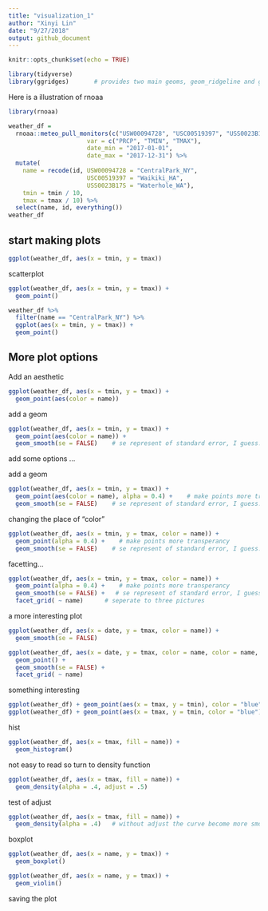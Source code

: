 ```yaml
---
title: "visualization_1"
author: "Xinyi Lin"
date: "9/27/2018"
output: github_document
---
```


```r
knitr::opts_chunk$set(echo = TRUE)
```

```r
library(tidyverse)
library(ggridges)       # provides two main geoms, geom_ridgeline and geom_density_ridges
```

Here is a illustration of rnoaa
```r
library(rnoaa)

weather_df = 
  rnoaa::meteo_pull_monitors(c("USW00094728", "USC00519397", "USS0023B17S"),
                      var = c("PRCP", "TMIN", "TMAX"), 
                      date_min = "2017-01-01",
                      date_max = "2017-12-31") %>%
  mutate(
    name = recode(id, USW00094728 = "CentralPark_NY", 
                      USC00519397 = "Waikiki_HA",
                      USS0023B17S = "Waterhole_WA"),
    tmin = tmin / 10,
    tmax = tmax / 10) %>%
  select(name, id, everything())
weather_df
```

## start making plots

```r
ggplot(weather_df, aes(x = tmin, y = tmax))
```

scatterplot

```r
ggplot(weather_df, aes(x = tmin, y = tmax)) + 
  geom_point()
```

```r
weather_df %>%
  filter(name == "CentralPark_NY") %>%
  ggplot(aes(x = tmin, y = tmax)) +
  geom_point()
```

## More plot options

Add an aesthetic

```r
ggplot(weather_df, aes(x = tmin, y = tmax)) + 
  geom_point(aes(color = name))
```

add a geom

```r
ggplot(weather_df, aes(x = tmin, y = tmax)) + 
  geom_point(aes(color = name)) +
  geom_smooth(se = FALSE)    # se represent of standard error, I guess.
```

add some options ...

add a geom

```r
ggplot(weather_df, aes(x = tmin, y = tmax)) + 
  geom_point(aes(color = name), alpha = 0.4) +    # make points more transperancy 
  geom_smooth(se = FALSE)    # se represent of standard error, I guess.
```

changing the place of "color"

```r
ggplot(weather_df, aes(x = tmin, y = tmax, color = name)) + 
  geom_point(alpha = 0.4) +    # make points more transperancy 
  geom_smooth(se = FALSE)    # se represent of standard error, I guess.
```

facetting...

```r
ggplot(weather_df, aes(x = tmin, y = tmax, color = name)) + 
  geom_point(alpha = 0.4) +    # make points more transperancy 
  geom_smooth(se = FALSE) +   # se represent of standard error, I guess.
  facet_grid( ~ name)      # seperate to three pictures 
```

a more interesting plot

```r
ggplot(weather_df, aes(x = date, y = tmax, color = name)) + 
  geom_smooth(se = FALSE) 
```

```r
ggplot(weather_df, aes(x = date, y = tmax, color = name, color = name, size = prcp)) +
  geom_point() +
  geom_smooth(se = FALSE) + 
  facet_grid( ~ name)
```

something interesting

```r
ggplot(weather_df) + geom_point(aes(x = tmax, y = tmin), color = "blue")
ggplot(weather_df) + geom_point(aes(x = tmax, y = tmin, color = "blue"))  # ggplot will find a variable name "blue", but it is not exist, so ggplot will create a variable name "blue", but might not be a blue one.
```

hist

```r
ggplot(weather_df, aes(x = tmax, fill = name)) + 
  geom_histogram()
```

not easy to read so turn to density function

```r
ggplot(weather_df, aes(x = tmax, fill = name)) + 
  geom_density(alpha = .4, adjust = .5) 
```

test of adjust

```r
ggplot(weather_df, aes(x = tmax, fill = name)) + 
  geom_density(alpha = .4)   # without adjust the curve become more smooth
```

boxplot

```r
ggplot(weather_df, aes(x = name, y = tmax)) + 
  geom_boxplot()
```

```r
ggplot(weather_df, aes(x = name, y = tmax)) + 
  geom_violin()
```

saving the plot



